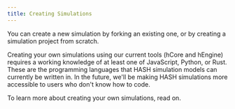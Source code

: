 ```yaml
---
title: Creating Simulations
---
```


You can create a new simulation by forking an existing one, or by creating a simulation project from scratch.

Creating your own simulations using our current tools (hCore and hEngine) requires a working knowledge of at least one of JavaScript, Python, or Rust. These are the programming languages that HASH simulation models can currently be written in. In the future, we'll be making HASH simulations more accessible to users who don't know how to code.

To learn more about creating your own simulations, read on.
